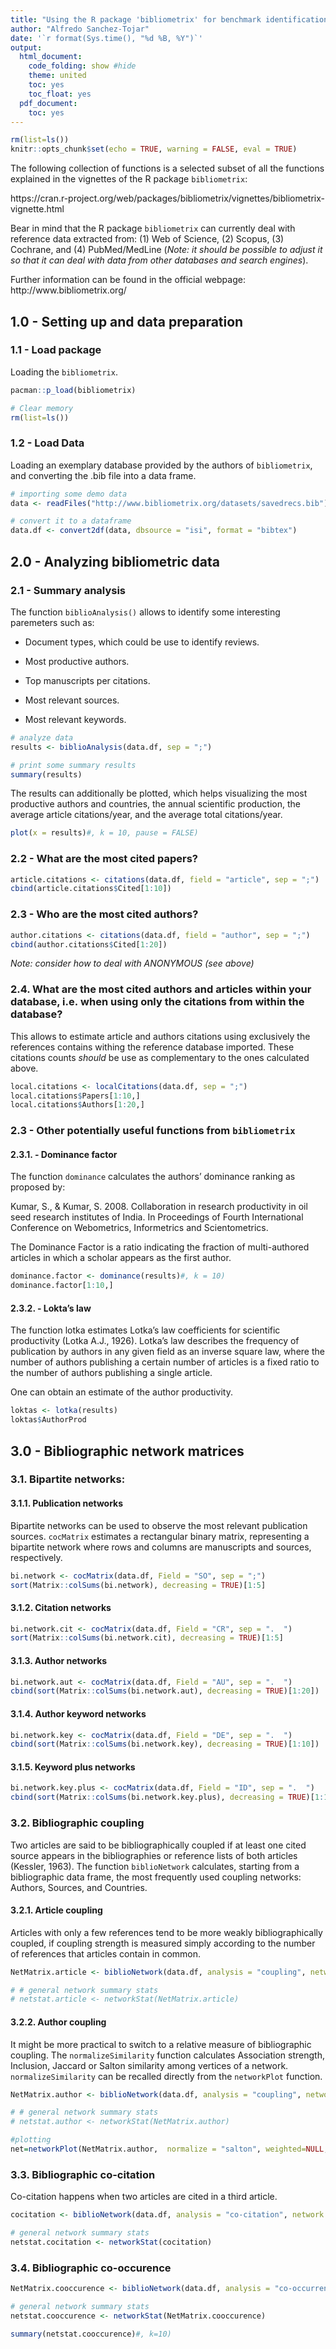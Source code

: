 ---
title: "Using the R package 'bibliometrix' for benchmark identification"
author: "Alfredo Sanchez-Tojar"
date: '`r format(Sys.time(), "%d %B, %Y")`'
output:
  html_document:
    code_folding: show #hide
    theme: united
    toc: yes
    toc_float: yes
  pdf_document:
    toc: yes
---

```{r setup, echo = FALSE, eval = TRUE}
rm(list=ls())
knitr::opts_chunk$set(echo = TRUE, warning = FALSE, eval = TRUE)
```

The following collection of functions is a selected subset of all the functions explained in the vignettes of the R package `bibliometrix`:

https://cran.r-project.org/web/packages/bibliometrix/vignettes/bibliometrix-vignette.html

Bear in mind that the R package `bibliometrix` can currently deal with reference data extracted from: (1) Web of Science, (2) Scopus, (3) Cochrane, and (4) PubMed/MedLine (*Note: it should be possible to adjust it so that it can deal with data from other databases and search engines*).

Further information can be found in the official webpage: http://www.bibliometrix.org/

## 1.0 - Setting up and data preparation

### 1.1 - Load package

Loading the `bibliometrix`.

```{r}
pacman::p_load(bibliometrix)

# Clear memory
rm(list=ls())
```


### 1.2 - Load Data

Loading an exemplary database provided by the authors of `bibliometrix`, and converting the .bib file into a data frame.

```{r}
# importing some demo data
data <- readFiles("http://www.bibliometrix.org/datasets/savedrecs.bib")

# convert it to a dataframe
data.df <- convert2df(data, dbsource = "isi", format = "bibtex")
```


## 2.0 - Analyzing bibliometric data

### 2.1 - Summary analysis

The function `biblioAnalysis()` allows to identify some interesting paremeters such as:

- Document types, which could be use to identify reviews.

- Most productive authors.

- Top manuscripts per citations.

- Most relevant sources.

- Most relevant keywords.

```{r}
# analyze data
results <- biblioAnalysis(data.df, sep = ";")

# print some summary results
summary(results)
```

The results can additionally be plotted, which helps visualizing the most productive authors and countries, the annual scientific production, the average article citations/year, and the average total citations/year.

```{r}
plot(x = results)#, k = 10, pause = FALSE)
```

### 2.2 - What are the most cited papers?

```{r}
article.citations <- citations(data.df, field = "article", sep = ";")
cbind(article.citations$Cited[1:10])
```

### 2.3 - Who are the most cited authors?

```{r}
author.citations <- citations(data.df, field = "author", sep = ";")
cbind(author.citations$Cited[1:20])
```

*Note: consider how to deal with ANONYMOUS (see above)*

### 2.4. What are the most cited authors and articles within your database, i.e. when using only the citations from within the database?

This allows to estimate article and authors citations using exclusively the references contains withing the reference database imported. These citations counts *should* be use as complementary to the ones calculated above. 

```{r}
local.citations <- localCitations(data.df, sep = ";")
local.citations$Papers[1:10,]
local.citations$Authors[1:20,]
```


### 2.3 - Other potentially useful functions from `bibliometrix`

#### 2.3.1. - Dominance factor

The function `dominance` calculates the authors' dominance ranking as proposed by:

Kumar, S., & Kumar, S. 2008. Collaboration in research productivity in oil seed research institutes of India. In Proceedings of Fourth International Conference on Webometrics, Informetrics and Scientometrics.

The Dominance Factor is a ratio indicating the fraction of multi-authored articles in which a scholar appears as the first author.

```{r}
dominance.factor <- dominance(results)#, k = 10)
dominance.factor[1:10,]
```

#### 2.3.2. - Lokta's law

The function lotka estimates Lotka's law coefficients for scientific productivity (Lotka A.J., 1926). Lotka's law describes the frequency of publication by authors in any given field as an inverse square law, where the number of authors publishing a certain number of articles is a fixed ratio to the number of authors publishing a single article.

One can obtain an estimate of the author productivity.

```{r}
loktas <- lotka(results)
loktas$AuthorProd
```

## 3.0 - Bibliographic network matrices 

### 3.1. Bipartite networks: 

#### 3.1.1. Publication networks

Bipartite networks can be used to observe the most relevant publication sources. `cocMatrix` estimates a rectangular binary matrix, representing a bipartite network where rows and columns are manuscripts and sources, respectively.

```{r}
bi.network <- cocMatrix(data.df, Field = "SO", sep = ";")
sort(Matrix::colSums(bi.network), decreasing = TRUE)[1:5]
```


#### 3.1.2. Citation networks

```{r}
bi.network.cit <- cocMatrix(data.df, Field = "CR", sep = ".  ")
sort(Matrix::colSums(bi.network.cit), decreasing = TRUE)[1:5]
```


#### 3.1.3. Author networks

```{r}
bi.network.aut <- cocMatrix(data.df, Field = "AU", sep = ".  ")
cbind(sort(Matrix::colSums(bi.network.aut), decreasing = TRUE)[1:20])
```


#### 3.1.4. Author keyword networks

```{r}
bi.network.key <- cocMatrix(data.df, Field = "DE", sep = ".  ")
cbind(sort(Matrix::colSums(bi.network.key), decreasing = TRUE)[1:10])
```

#### 3.1.5. Keyword plus networks

```{r}
bi.network.key.plus <- cocMatrix(data.df, Field = "ID", sep = ".  ")
cbind(sort(Matrix::colSums(bi.network.key.plus), decreasing = TRUE)[1:10])
```

### 3.2. Bibliographic coupling

Two articles are said to be bibliographically coupled if at least one cited source appears in the bibliographies or reference lists of both articles (Kessler, 1963). The function `biblioNetwork` calculates, starting from a bibliographic data frame, the most frequently used coupling networks: Authors, Sources, and Countries.

#### 3.2.1. Article coupling

Articles with only a few references tend to be more weakly bibliographically coupled, if coupling strength is measured simply according to the number of references that articles contain in common.

```{r}
NetMatrix.article <- biblioNetwork(data.df, analysis = "coupling", network = "references", sep = ".  ")

# # general network summary stats
# netstat.article <- networkStat(NetMatrix.article)
```


#### 3.2.2. Author coupling

It might be more practical to switch to a relative measure of bibliographic coupling. The `normalizeSimilarity` function calculates Association strength, Inclusion, Jaccard or Salton similarity among vertices of a network. `normalizeSimilarity` can be recalled directly from the `networkPlot` function.

```{r}
NetMatrix.author <- biblioNetwork(data.df, analysis = "coupling", network = "authors", sep = ";")

# # general network summary stats
# netstat.author <- networkStat(NetMatrix.author)

#plotting
net=networkPlot(NetMatrix.author,  normalize = "salton", weighted=NULL, n = 100, Title = "Authors' Coupling", type = "fruchterman", size=5,size.cex=T,remove.multiple=TRUE,labelsize=0.8,label.n=10,label.cex=F)
```

### 3.3. Bibliographic co-citation

Co-citation happens when two articles are cited in a third article. 

```{r}
cocitation <- biblioNetwork(data.df, analysis = "co-citation", network = "references", sep = ".  ")

# general network summary stats
netstat.cocitation <- networkStat(cocitation)
```

### 3.4. Bibliographic co-occurence

```{r}

NetMatrix.cooccurence <- biblioNetwork(data.df, analysis = "co-occurrences", network = "keywords", sep = ";")

# general network summary stats
netstat.cooccurence <- networkStat(NetMatrix.cooccurence)

summary(netstat.cooccurence)#, k=10)
```

